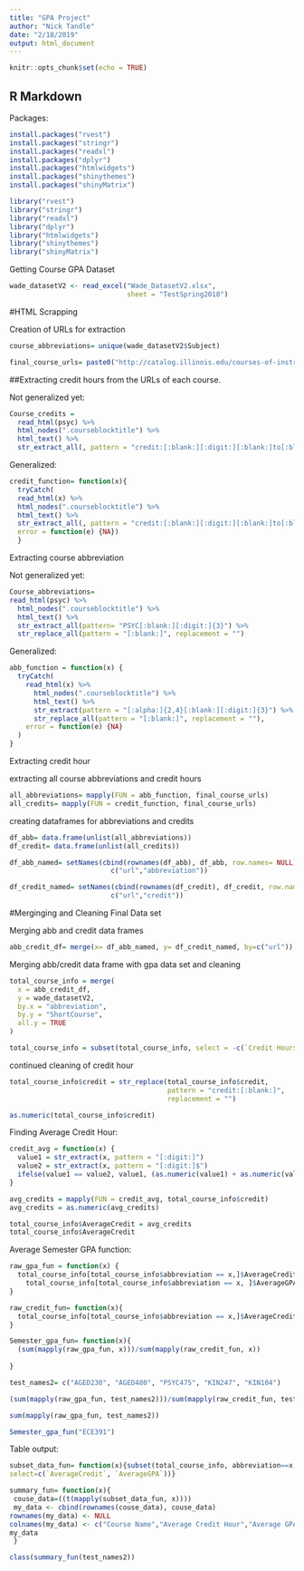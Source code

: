 ```yaml
---
title: "GPA Project"
author: "Nick Tandle"
date: "2/18/2019"
output: html_document
---
```


```r
knitr::opts_chunk$set(echo = TRUE)
```

## R Markdown

Packages:
```r
install.packages("rvest")
install.packages("stringr")
install.packages("readxl")
install.packages("dplyr")
install.packages("htmlwidgets")
install.packages("shinythemes")
install.packages("shinyMatrix")

```

```r
library("rvest")
library("stringr")
library("readxl")
library("dplyr")
library("htmlwidgets")
library("shinythemes")
library("shinyMatrix")
```


Getting Course GPA Dataset
```r
wade_datasetV2 <- read_excel("Wade_DatasetV2.xlsx",
                             sheet = "TestSpring2018")
```


#HTML Scrapping

Creation of URLs for extraction
```r
course_abbreviations= unique(wade_datasetV2$Subject)

final_course_urls= paste0("http://catalog.illinois.edu/courses-of-instruction/",tolower(course_abbreviations),"/")
```


##Extracting credit hours from the URLs  of each course.

Not generalized yet:
```r
Course_credits =
  read_html(psyc) %>%
  html_nodes(".courseblocktitle") %>%
  html_text() %>%
  str_extract_all(, pattern = "credit:[:blank:][:digit:][:blank:]to[:blank:][:digit:]|credit:[:blank:][:digit:]")
```
Generalized:
```r
credit_function= function(x){
  tryCatch(
  read_html(x) %>%
  html_nodes(".courseblocktitle") %>%
  html_text() %>%
  str_extract_all(, pattern = "credit:[:blank:][:digit:][:blank:]to[:blank:][:digit:]|credit:[:blank:][:digit:]"),
  error = function(e) {NA})
  }
```

Extracting course abbreviation

Not generalized yet:
```r
Course_abbreviations=
read_html(psyc) %>%
  html_nodes(".courseblocktitle") %>%
  html_text() %>%
  str_extract_all(pattern= "PSYC[:blank:][:digit:]{3}") %>%
  str_replace_all(pattern = "[:blank:]", replacement = "")
```

Generalized:
```r
abb_function = function(x) {
  tryCatch(
    read_html(x) %>%
      html_nodes(".courseblocktitle") %>%
      html_text() %>%
      str_extract(pattern = "[:alpha:]{2,4}[:blank:][:digit:]{3}") %>%
      str_replace_all(pattern = "[:blank:]", replacement = ""),
    error = function(e) {NA}
  )
}
```


Extracting credit hour

extracting all course abbreviations and credit hours
```r
all_abbreviations= mapply(FUN = abb_function, final_course_urls)
all_credits= mapply(FUN = credit_function, final_course_urls)
```


creating dataframes for abbreviations and credits
```r

df_abb= data.frame(unlist(all_abbreviations))
df_credit= data.frame(unlist(all_credits))

df_abb_named= setNames(cbind(rownames(df_abb), df_abb, row.names= NULL),
                         c("url","abbreviation"))

df_credit_named= setNames(cbind(rownames(df_credit), df_credit, row.names= NULL),
                         c("url","credit"))
```


#Merginging and Cleaning Final Data set


Merging abb and credit data frames
```r
abb_credit_df= merge(x= df_abb_named, y= df_credit_named, by=c("url"))
```

Merging abb/credit data frame with gpa data set and cleaning
```r
total_course_info = merge(
  x = abb_credit_df,
  y = wade_datasetV2,
  by.x = "abbreviation",
  by.y = "ShortCourse",
  all.y = TRUE
)

total_course_info = subset(total_course_info, select = -c(`Credit Hours`))
```

continued cleaning of credit hour
```r
total_course_info$credit = str_replace(total_course_info$credit,
                                       pattern = "credit:[:blank:]",
                                       replacement = "")

as.numeric(total_course_info$credit)

```


Finding Average Credit Hour:
```r
credit_avg = function(x) {
  value1 = str_extract(x, pattern = "[:digit:]")
  value2 = str_extract(x, pattern = "[:digit:]$")
  ifelse(value1 == value2, value1, (as.numeric(value1) + as.numeric(value2)) / 2)
}
```

```r
avg_credits = mapply(FUN = credit_avg, total_course_info$credit)
avg_credits = as.numeric(avg_credits)

total_course_info$AverageCredit = avg_credits
total_course_info$AverageCredit
```


Average Semester GPA function:
```r
raw_gpa_fun = function(x) {
  total_course_info[total_course_info$abbreviation == x,]$AverageCredit *
    total_course_info[total_course_info$abbreviation == x, ]$AverageGPA
}

raw_credit_fun= function(x){
  total_course_info[total_course_info$abbreviation == x,]$AverageCredit
}

Semester_gpa_fun= function(x){
  (sum(mapply(raw_gpa_fun, x)))/sum(mapply(raw_credit_fun, x))
  
}

test_names2= c("AGED230", "AGED480", "PSYC475", "KIN247", "KIN104")

(sum(mapply(raw_gpa_fun, test_names2)))/sum(mapply(raw_credit_fun, test_names2))

sum(mapply(raw_gpa_fun, test_names2))

Semester_gpa_fun("ECE391")

```



Table output:
```r
subset_data_fun= function(x){subset(total_course_info, abbreviation==x, 
select=c(`AverageCredit`, `AverageGPA`))}
```

```r
summary_fun= function(x){
 couse_data=((t(mapply(subset_data_fun, x))))
 my_data <- cbind(rownames(couse_data), couse_data)
rownames(my_data) <- NULL
colnames(my_data) <- c("Course Name","Average Credit Hour","Average GPA")
my_data     
 }

class(summary_fun(test_names2))
```





